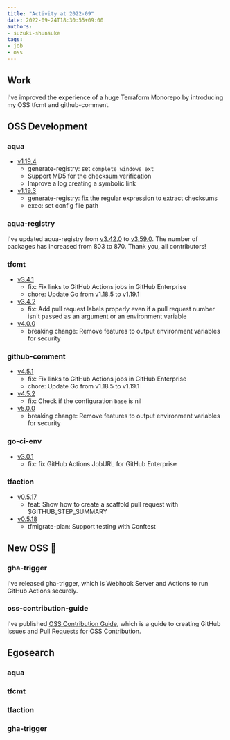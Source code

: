 ```yaml
---
title: "Activity at 2022-09"
date: 2022-09-24T18:30:55+09:00
authors:
- suzuki-shunsuke
tags:
- job
- oss
---
```



## Work

I've improved the experience of a huge Terraform Monorepo by introducing my OSS tfcmt and github-comment.

## OSS Development

### aqua

- [v1.19.4](https://github.com/aquaproj/aqua/releases/tag/v1.19.4)
  - generate-registry: set `complete_windows_ext`
  - Support MD5 for the checksum verification
  - Improve a log creating a symbolic link
- [v1.19.3](https://github.com/aquaproj/aqua/releases/tag/v1.19.3)
  - generate-registry: fix the regular expression to extract checksums
  - exec: set config file path

### aqua-registry

I've updated aqua-registry from [v3.42.0](https://github.com/aquaproj/aqua-registry/releases/tag/v3.42.0) to [v3.59.0](https://github.com/aquaproj/aqua-registry/releases/tag/v3.64.0).
The number of packages has increased from 803 to 870.
Thank you, all contributors!

### tfcmt

- [v3.4.1](https://github.com/suzuki-shunsuke/tfcmt/releases/tag/v3.4.1)
  - fix: Fix links to GitHub Actions jobs in GitHub Enterprise
  - chore: Update Go from v1.18.5 to v1.19.1
- [v3.4.2](https://github.com/suzuki-shunsuke/tfcmt/releases/tag/v3.4.2)
  - fix: Add pull request labels properly even if a pull request number isn't passed as an argument or an environment variable
- [v4.0.0](https://github.com/suzuki-shunsuke/tfcmt/releases/tag/v4.0.0)
  - breaking change: Remove features to output environment variables for security

### github-comment

- [v4.5.1](https://github.com/suzuki-shunsuke/github-comment/releases/tag/v4.5.1)
  - fix: Fix links to GitHub Actions jobs in GitHub Enterprise
  - chore: Update Go from v1.18.5 to v1.19.1
- [v4.5.2](https://github.com/suzuki-shunsuke/github-comment/releases/tag/v4.5.2)
  - fix: Check if the configuration `base` is nil
- [v5.0.0](https://github.com/suzuki-shunsuke/github-comment/releases/tag/v5.0.0)
  - breaking change: Remove features to output environment variables for security

### go-ci-env

- [v3.0.1](https://github.com/suzuki-shunsuke/go-ci-env/releases/tag/v3.0.1)
  - fix: fix GitHub Actions JobURL for GitHub Enterprise

### tfaction

- [v0.5.17](https://github.com/suzuki-shunsuke/tfaction/releases/tag/v0.5.17)
  - feat: Show how to create a scaffold pull request with $GITHUB_STEP_SUMMARY
- [v0.5.18](https://github.com/suzuki-shunsuke/tfaction/releases/tag/v0.5.18)
  - tfmigrate-plan: Support testing with Conftest

## New OSS :rocket:

### gha-trigger

I've released gha-trigger, which is Webhook Server and Actions to run GitHub Actions securely.

<LinkCard url="https://gha-trigger.github.io" />

<LinkCard url="https://dev.to/suzukishunsuke/gha-trigger-webhook-server-and-actions-for-secure-github-actions-538a" />

<LinkCard url="https://zenn.dev/shunsuke_suzuki/articles/gha-trigger-action" />

### oss-contribution-guide

I've published [OSS Contribution Guide](https://github.com/suzuki-shunsuke/oss-contribution-guide), which is a guide to creating GitHub Issues and Pull Requests for OSS Contribution.

## Egosearch

### aqua

<LinkCard url="https://twitter.com/takumiiinn/status/1571396305733451777" />

<LinkCard url="https://twitter.com/scott_lowe/status/1570438151201755136" />

<LinkCard url="https://twitter.com/4513echo/status/1567868727328391172" />

<LinkCard url="https://twitter.com/corrupt952/status/1565561919528116225" />

<LinkCard url="https://twitter.com/corrupt952/status/1565608452659224578" />

### tfcmt

<LinkCard url="https://twitter.com/pudding_info/status/1570796576595120128" />

<LinkCard url="https://twitter.com/r4mimu/status/1568876468977156101" />

<LinkCard url="https://twitter.com/koki_develop/status/1568555341956395008" />

<LinkCard url="https://twitter.com/jojomasanori3/status/1566691464825819137" />

### tfaction

<LinkCard url="https://twitter.com/k_0ka/status/1570060863784230912" />

<LinkCard url="https://twitter.com/Sho2010/status/1569567988155809794" />

<LinkCard url="https://twitter.com/Sho2010/status/1569570930854338561" />

### gha-trigger

<LinkCard url="https://twitter.com/ponkio_o/status/1573673487708803073" />

<LinkCard url="https://twitter.com/Civitaspo/status/1574020374693441539" />

<LinkCard url="https://twitter.com/deeeet/status/1574558442018119680" />
